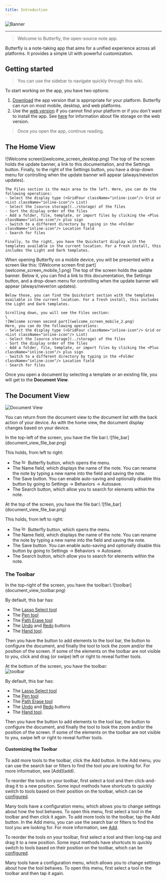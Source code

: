 ```yaml
---
title: Introduction
---
```


![Banner](/img/banner.png)

---

> Welcome to Butterfly, the open-source note app.

Butterfly is a note-taking app that aims for a unified experience across all platforms. It provides a simple UI with powerful customization.

## Getting started

> You can use the sidebar to navigate quickly through this wiki.

To start working on the app, you have two options:

1. [Download](/downloads) the app version that is appropriate for your platform. Butterfly can run on most mobile, desktop, and web platforms.
2. Use the [web version](https://web.butterfly.linwood.dev) if you cannot find your platform or if you don't want to install the app. See [here](storage#web) for information about file storage on the web version.

> Once you open the app, continue reading.

## The Home View

<Tabs syncKey="platform">
  <TabItem label="Desktop">
    ![Welcome screen](welcome_screen_desktop.png)
    The top of the screen holds the update banner, a link to this documentation, and the <Gear className="inline-icon"/> Settings button. Finally, to the right of the <Gear className="inline-icon"/> Settings button, you have a drop-down menu for controlling when the update banner will appear (always/never/on updates).

    The Files section is the main area to the left. Here, you can do the following operations:
    - Select the display type (<GridFour className="inline-icon"/> Grid or <List className="inline-icon"/> List)
    - Select the [source storage](../storage) of the files
    - Sort the display order of the files
    - Add a folder, file, template, or import files by clicking the <Plus className="inline-icon"/> plus sign
    - Switch to a different directory by typing in the <Folder className="inline-icon"/> Location field
    - Search for files

    Finally, to the right, you have the Quickstart display with the templates available in the current location. For a fresh install, this includes the Light and Dark templates.
</TabItem>
  <TabItem label="Mobile">
    When opening Butterfly on a mobile device, you will be presented with a screen like this:
    ![Welcome screen first part](welcome_screen_mobile_1.png)
    The top of the screen holds the update banner. Below it, you can find a link to this documentation, the <Gear className="inline-icon"/> Settings button, and a drop-down menu for controlling when the update banner will appear (always/never/on updates).

    Below those, you can find the Quickstart section with the templates available in the current location. For a fresh install, this includes the Light and Dark templates.

    Scrolling down, you will see the Files section:
    \
    ![Welcome screen second part](welcome_screen_mobile_2.png)
    Here, you can do the following operations:
    - Select the display type (<GridFour className="inline-icon"/> Grid or <List className="inline-icon"/> List)
    - Select the [source storage](../storage) of the files
    - Sort the display order of the files
    - Add a folder, file, template, or import files by clicking the <Plus className="inline-icon"/> plus sign
    - Switch to a different directory by typing in the <Folder className="inline-icon"/> Location field
    - Search for files
</TabItem>
</Tabs>

Once you open a document by selecting a template or an existing file, you will get to the **Document View**.

## The Document View

![Document View](@assets/img/main.png)

You can return from the document view to the document list with the back action of your device. As with the home view, the document display changes based on your device.

<Tabs syncKey="platform">
  <TabItem label="Desktop">
  In the top-left of the screen, you have the file bar:\
  ![file_bar](document_view_file_bar.png)

  This holds, from left to right:
  - The <img alt="logo" src={logo.src} className="inline-icon" width="16"/> Butterfly button, which opens the menu.
  - The Name field, which displays the name of the note. You can rename the note by typing a new name into the field and saving the note.
  - The <FloppyDisk className="inline-icon"/> Save button. You can enable auto-saving and optionally disable this button by going to Settings → Behaviors → Autosave.
  - The <MagnifyingGlass className="inline-icon"/> Search button, which allow you to search for elements within the note.
</TabItem>
  <TabItem label="Mobile">
  At the top of the screen, you have the file bar:\
     ![file_bar](document_view_file_bar.png)

  This holds, from left to right:
  - The <img alt="logo" src={logo.src} className="inline-icon" width="16"/> Butterfly button, which opens the menu.
  - The Name field, which displays the name of the note. You can rename the note by typing a new name into the field and saving the note.
  - The <FloppyDisk className="inline-icon"/> Save button. You can enable auto-saving and optionally disable this button by going to Settings → Behaviors → Autosave.
  - The <MagnifyingGlass className="inline-icon"/> Search button, which allow you to search for elements within the note.
</TabItem>
</Tabs>

### The Toolbar

<Tabs syncKey="platform">
  <TabItem label="Desktop">
  In the top-right of the screen, you have the toolbar:\
  ![toolbar](document_view_toolbar.png)

  By default, this bar has:
  - The [<ScribbleLoop className="inline-icon"/> Lasso Select tool](tools/select)
  - The [<Pen className="inline-icon"/> Pen tool](tools/pen)
  - The [<Path className="inline-icon"/> Path Erase tool](tools/path_eraser)
  - The [<ArrowCounterClockwise className="inline-icon"/> Undo](tools/undo) and [<ArrowClockwise className="inline-icon"/> Redo](tools/redo) buttons
  - The [<Hand className="inline-icon"/> Hand tool](tools/hand).

  Then you have the <Plus className="inline-icon"/> button to add elements to the tool bar, the <Wrench className="inline-icon"/> button to configure the document, and finally the <Lock className="inline-icon"/> tool to lock the zoom and/or the position of the screen. If some of the elements on the toolbar are not visible to you, click and drag (or swipe) left or right to reveal further tools.
  </TabItem>
  <TabItem label="Mobile">

  At the bottom of the screen, you have the toolbar:\
  ![toolbar](document_view_toolbar.png)

  By default, this bar has:
  - The [<ScribbleLoop className="inline-icon"/> Lasso Select tool](tools/select)
  - The [<Pen className="inline-icon"/> Pen tool](tools/pen)
  - The [<Path className="inline-icon"/> Path Erase tool](tools/path_eraser)
  - The [<ArrowCounterClockwise className="inline-icon"/> Undo](tools/undo) and [<ArrowClockwise className="inline-icon"/> Redo](tools/redo) buttons
  - The [<Hand className="inline-icon"/> Hand tool](tools/hand).

  Then you have the <Plus className="inline-icon"/> button to add elements to the tool bar, the <Wrench className="inline-icon"/> button to configure the document, and finally the <Lock className="inline-icon"/> tool to look the zoom and/or the position of the screen. If some of the elements on the toolbar are not visible to you, swipe left or right to reveal further tools.

</TabItem>
</Tabs>

#### Customizing the Toolbar

<Tabs syncKey="platform">
  <TabItem label="Desktop">
  To add more tools to the toolbar, click the <Plus className="inline-icon"/> Add button. In the Add menu, you can use the search bar or filters to find the tool you are looking for. For more information, see [Add](add).
  
  To reorder the tools on your toolbar, first select a tool and then click-and-drag it to a new position. Some input methods have shortcuts to quickly switch to tools based on their position on the toolbar, which can be [configured](shortcuts#configure).

  Many tools have a configuration menu, which allows you to change settings about how the tool behaves. To open this menu, first select a tool in the toolbar and then click it again.
</TabItem>
  <TabItem label="Mobile">
  To add more tools to the toolbar, tap the <Plus className="inline-icon"/> Add button. In the Add menu, you can use the search bar or filters to find the tool you are looking for. For more information, see [Add](add).

  To reorder the tools on your toolbar, first select a tool and then long-tap and drag it to a new position. Some input methods have shortcuts to quickly switch to tools based on their position on the toolbar, which can be [configured](shortcuts#configure).
  
  Many tools have a configuration menu, which allows you to change settings about how the tool behaves. To open this menu, first select a tool in the toolbar and then tap it again.
</TabItem>
</Tabs>